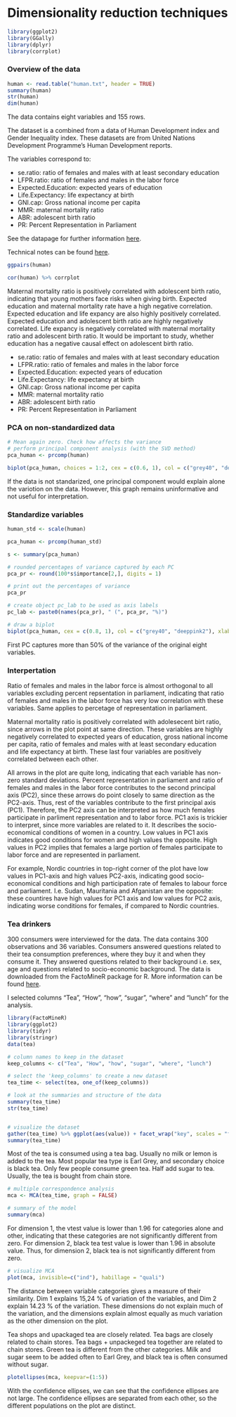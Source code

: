 # Dimensionality reduction techniques

```r
library(ggplot2)
library(GGally)
library(dplyr)
library(corrplot)
```

### Overview of the data

```r
human <- read.table("human.txt", header = TRUE)
summary(human)
str(human)
dim(human)

```

The data contains eight variables and 155 rows. 

The dataset is a combined from a data of Human Development index and Gender Inequality index. These datasets are from United Nations Development Programme’s Human Development reports.

The variables correspond to:

- se.ratio: ratio of females and males with at least secondary education
- LFPR.ratio: ratio of females and males in the labor force
- Expected.Education: expected years of education
- Life.Expectancy: life expectancy at birth
- GNI.cap: Gross national income per capita
- MMR: maternal mortality ratio
- ABR: adolescent birth ratio
- PR: Percent Representation in Parliament

See the datapage for further information [here][id].

[id]:http://hdr.undp.org/en/content/human-development-index-hdi

Technical notes can be found [here][id].

[id]:http://hdr.undp.org/sites/default/files/hdr2015_technical_notes.pdf

```r
ggpairs(human)
```




```r
cor(human) %>% corrplot
```
Maternal mortality ratio is positively correlated with adolescent birth ratio, indicating that young mothers face risks when giving birth.  Expected education and maternal mortality rate have a high negative correlation. Expected education and life expancy are also highly positively correlated.  Expected education and adolescent birth ratio are highly negatively correlated. Life expancy is negatively correlated with maternal mortality ratio and adolescent birth ratio. It would be important to study, whether education has a negative causal effect on adolescent birth ratio. 

- se.ratio: ratio of females and males with at least secondary education
- LFPR.ratio: ratio of females and males in the labor force
- Expected.Education: expected years of education
- Life.Expectancy: life expectancy at birth
- GNI.cap: Gross national income per capita
- MMR: maternal mortality ratio
- ABR: adolescent birth ratio
- PR: Percent Representation in Parliament

### PCA on non-standardized data

```r
# Mean again zero. Check how affects the variance
# perform principal component analysis (with the SVD method)
pca_human <- prcomp(human)

biplot(pca_human, choices = 1:2, cex = c(0.6, 1), col = c("grey40", "deeppink2"))
```

If the data is not standarized, one principal component would explain alone the variotion on the data. However, this graph remains uninformative and not useful for interpretation.


### Standardize variables

```r

human_std <- scale(human)

pca_human <- prcomp(human_std)

s <- summary(pca_human)

# rounded percentages of variance captured by each PC
pca_pr <- round(100*s$importance[2,], digits = 1) 

# print out the percentages of variance
pca_pr

# create object pc_lab to be used as axis labels
pc_lab <- paste0(names(pca_pr), " (", pca_pr, "%)")

# draw a biplot
biplot(pca_human, cex = c(0.8, 1), col = c("grey40", "deeppink2"), xlab = pc_lab[1], ylab = pc_lab[2], sub = "The dimensionality of human development reduced to two principal components (PC). ")

```

First PC captures more than 50% of the variance of the original eight variables. 


### Interpertation

Ratio of females and males in the labor force is almost orthogonal to all variables excluding percent repsentation in parliament, indicating that ratio of females and males in the labor force has very low correlation with these variables. Same applies to percetage of representation in parliament. 

Maternal mortality ratio is positively correlated with adolesecent birt ratio, since arrows in the plot point at same direction. These variables are highly negatively correlated to expected years of education, gross national income per capita, ratio of females and males with at least secondary education and life expectancy at birth. These last four variables are positively correlated between each other.

All arrows in the plot are quite long, indicating that each variable has non-zero standard deviations. Percent representation in parliament and ratio of females and males in the labor force contributes to the second principal axis (PC2), since these arrows do point closely to same direction as the PC2-axis. Thus, rest of the variables contribute to the first principal axis (PC1). Therefore, the PC2 axis can be interpreted as how much females participate in parliment representation and to labor force. PC1 axis is trickier to interpret, since more variables are related to it. It describes the socio-economical conditions of women in a country. Low values in PC1 axis indicates good conditions for women and high values the opposite. High values in PC2 implies that females a large portion of females participate to labor force and are represented in parliament.

For example, Nordic countries in top-right corner of the plot have low values in PC1-axis and high values PC2-axis, indicating good socio-economical conditions and high participation rate of females to labour force and parliament. I.e. Sudan, Mauritania and Afganistan are the opposite: these countires have high values for PC1 axis and low values for  PC2 axis, indicating worse conditions for females, if compared to Nordic countries.

### Tea drinkers

300 consumers were interviewed for the data. The data contains 300 observations and 36 variables. Consumers answered questions related to their tea consumption preferences, where they buy it and when they consume it. They answered questions related to their background i.e. sex, age and questions related to socio-economic background. The data is downloaded from the FactoMineR package for R. More information can be found [here][id].

I selected columns "Tea", "How", "how", "sugar", "where" and "lunch" for the analysis.

[id]: http://factominer.free.fr/index.html


```r
library(FactoMineR)
library(ggplot2)
library(tidyr)
library(stringr)
data(tea)

# column names to keep in the dataset
keep_columns <- c("Tea", "How", "how", "sugar", "where", "lunch")

# select the 'keep_columns' to create a new dataset
tea_time <- select(tea, one_of(keep_columns))

# look at the summaries and structure of the data
summary(tea_time)
str(tea_time)


# visualize the dataset
gather(tea_time) %>% ggplot(aes(value)) + facet_wrap("key", scales = "free") + geom_bar() + theme(axis.text.x = element_text(angle = 45, hjust = 1, size = 8))
summary(tea_time)

```

Most of the tea is consumed using a tea bag. Usually no milk or lemon is added to the tea. Most popular tea type is Earl Grey, and secondary choice is black tea. Only few people consume green tea. Half add sugar to tea. Usually, the tea is bought from chain store.

```r
# multiple correspondence analysis
mca <- MCA(tea_time, graph = FALSE)

# summary of the model
summary(mca)
```

For dimension 1, the vtest value is lower than 1.96 for categories alone and other, indicating that these categories are not significantly different from zero. For dimension 2, black tea test value is lower than 1.96 in absolute value. Thus, for dimension 2, black tea is not significantly different from zero.

```r


# visualize MCA
plot(mca, invisible=c("ind"), habillage = "quali")
```

The distance between variable categories gives a measure of their similarity. Dim 1 explains 15,24 % of variation of the variables, and Dim 2 explain 14.23 % of the variation. These dimensions do not explain much of the variation, and the dimensions explain almost equally as much variation as the other dimension on the plot. 

Tea shops and upackaged tea are closely related. Tea bags are closely related to chain stores. Tea bags + unpackeged tea together are related to chain stores. Green tea is different from the other categories. Milk and sugar seem to be added often to Earl Grey, and black tea is often consumed without sugar. 

```r
plotellipses(mca, keepvar=(1:5))
```

With the confidence ellipses, we can see that the confidence ellipses are not large. The confidence ellipses are separated from each other, so the different populations on the plot are distinct.